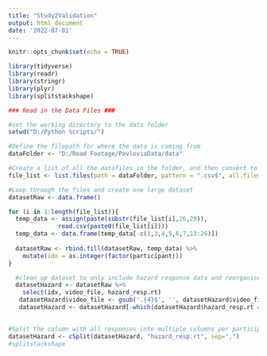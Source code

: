 ```yaml
---
title: "Study2Validation"
output: html_document
date: '2022-07-01'
---
```


```r
knitr::opts_chunk$set(echo = TRUE)
```

```r
library(tidyverse)
library(readr)
library(stringr)
library(plyr)
library(splitstackshape)

```


```r
### Read in the Data Files ###

#set the working directory to the data folder
setwd("D:/Python Scripts/")

#Define the filepath for where the data is coming from
dataFolder <- "D:/Road Footage/PavloviaData/data"

#Create a list of all the datafiles in the folder, and then convert to a list object - needs full names for the file path
file_list <- list.files(path = dataFolder, pattern = ".csv$", all.files = TRUE, full.names = TRUE, recursive = TRUE)

```

```r
#Loop through the files and create one large dataset
datasetRaw <- data.frame()

for (i in 1:length(file_list)){
  temp_data <- assign(paste(substr(file_list[i],26,29)),  
              read.csv(paste0(file_list[i])))
  temp_data <- data.frame(temp_data[-c(1,3,4,5,6,7,13:26)])
  
  datasetRaw <- rbind.fill(datasetRaw, temp_data) %>% 
    mutate(idx = as.integer(factor(participant))) 
}
```

```r
  #clean up dataset to only include hazard response data and reorganise
  datasetHazard <- datasetRaw %>% 
    select(idx, video_file, hazard_resp.rt) 
   datasetHazard$video_file <- gsub('.{4}$', '', datasetHazard$video_file)
   datasetHazard <- datasetHazard[-which(datasetHazard$hazard_resp.rt == ""), ]
             

```


```r
#Split the column with all responses into multiple columns per participants
datasetHazard <- cSplit(datasetHazard, "hazard_resp.rt", sep=",")
#splitstackshape

```

